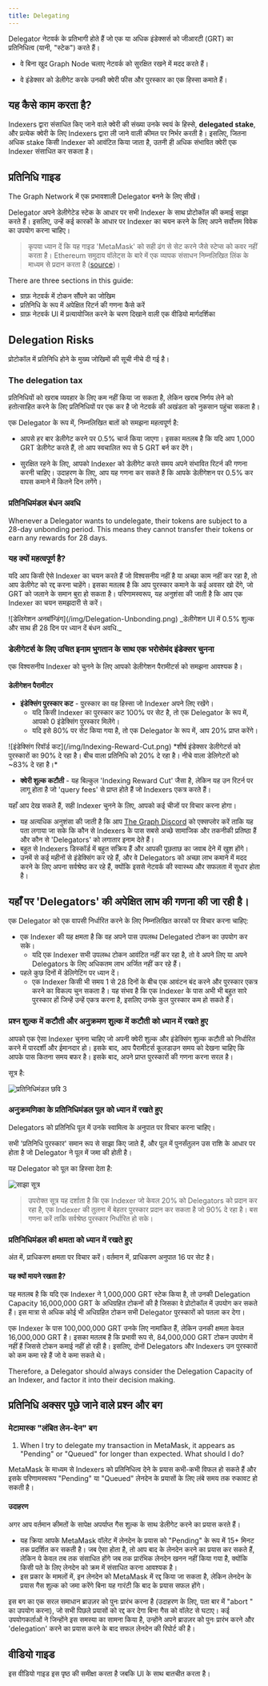 ```yaml
---
title: Delegating
---
```


Delegator नेटवर्क के प्रतिभागी होते हैं जो एक या अधिक इंडेक्सर्स को जीआरटी (GRT) का प्रतिनिधित्व (यानी, "स्टेक") करते हैं।

- वे बिना खुद Graph Node चलाए नेटवर्क को सुरक्षित रखने में मदद करते हैं।

- वे इंडेक्सर को डेलीगेट करके उनकी क्वेरी फीस और पुरस्कार का एक हिस्सा कमाते हैं।

## यह कैसे काम करता है?

Indexers द्वारा संसाधित किए जाने वाले क्वेरी की संख्या उनके स्वयं के हिस्से, **delegated stake**, और प्रत्येक क्वेरी के लिए Indexers द्वारा ली जाने वाली कीमत पर निर्भर करती है। इसलिए, जितना अधिक stake किसी Indexer को आवंटित किया जाता है, उतनी ही अधिक संभावित क्वेरी एक Indexer संसाधित कर सकता है।

## प्रतिनिधि गाइड

The Graph Network में एक प्रभावशाली Delegator बनने के लिए सीखें।

Delegator अपने डेलीगेटेड स्टेक के आधार पर सभी Indexer के साथ प्रोटोकॉल की कमाई साझा करते हैं। इसलिए, उन्हें कई कारकों के आधार पर Indexer का चयन करने के लिए अपने सर्वोत्तम विवेक का उपयोग करना चाहिए।

> कृपया ध्यान दें कि यह गाइड 'MetaMask' को सही ढंग से सेट करने जैसे स्टेप्स को कवर नहीं करता है। Ethereum समुदाय वॉलेट्स के बारे में एक व्यापक संसाधन निम्नलिखित लिंक के माध्यम से प्रदान करता है ([source](https://ethereum.org/en/wallets/))।

There are three sections in this guide:

- ग्राफ़ नेटवर्क में टोकन सौंपने का जोखिम
- प्रतिनिधि के रूप में अपेक्षित रिटर्न की गणना कैसे करें
- ग्राफ़ नेटवर्क UI में प्रत्यायोजित करने के चरण दिखाने वाली एक वीडियो मार्गदर्शिका

## Delegation Risks

प्रोटोकॉल में प्रतिनिधि होने के मुख्य जोखिमों की सूची नीचे दी गई है।

### The delegation tax

प्रतिनिधियों को खराब व्यवहार के लिए कम नहीं किया जा सकता है, लेकिन खराब निर्णय लेने को हतोत्साहित करने के लिए प्रतिनिधियों पर एक कर है जो नेटवर्क की अखंडता को नुकसान पहुंचा सकता है।

एक Delegator के रूप में, निम्नलिखित बातों को समझना महत्वपूर्ण है:

- आपसे हर बार डेलीगेट करने पर 0.5% चार्ज किया जाएगा। इसका मतलब है कि यदि आप 1,000 GRT डेलीगेट करते हैं, तो आप स्वचालित रूप से 5 GRT बर्न कर देंगे।

- सुरक्षित रहने के लिए, आपको Indexer को डेलीगेट करते समय अपने संभावित रिटर्न की गणना करनी चाहिए। उदाहरण के लिए, आप यह गणना कर सकते हैं कि आपके डेलीगेशन पर 0.5% कर वापस कमाने में कितने दिन लगेंगे।

### प्रतिनिधिमंडल बंधन अवधि

Whenever a Delegator wants to undelegate, their tokens are subject to a 28-day unbonding period. This means they cannot transfer their tokens or earn any rewards for 28 days.

### यह क्यों महत्वपूर्ण है?

यदि आप किसी ऐसे Indexer का चयन करते हैं जो विश्वसनीय नहीं है या अच्छा काम नहीं कर रहा है, तो आप डेलीगेट को रद्द करना चाहेंगे। इसका मतलब है कि आप पुरस्कार कमाने के कई अवसर खो देंगे, जो GRT को जलाने के समान बुरा हो सकता है। परिणामस्वरूप, यह अनुशंसा की जाती है कि आप एक Indexer का चयन समझदारी से करें।

<div sx={{ mx: 'auto', maxWidth: '400px' }}>
  ![डेलिगेशन अनबॉन्डिंग](/img/Delegation-Unbonding.png) _डेलीगेशन UI में 0.5% शुल्क और साथ ही 28 दिन पर ध्यान दें बंधन
  अवधि._
</div>

### डेलीगेटर्स के लिए उचित इनाम भुगतान के साथ एक भरोसेमंद इंडेक्सर चुनना

एक विश्वसनीय Indexer को चुनने के लिए आपको डेलीगेशन पैरामीटर्स को समझना आवश्यक है।

#### डेलीगेशन पैरामीटर

- **इंडेक्सिंग पुरस्कार कट** - पुरस्कार का वह हिस्सा जो Indexer अपने लिए रखेंगे।
  - यदि किसी Indexer का पुरस्कार कट 100% पर सेट है, तो एक Delegator के रूप में, आपको 0 इंडेक्सिंग पुरस्कार मिलेंगे।
  - यदि इसे 80% पर सेट किया गया है, तो एक Delegator के रूप में, आप 20% प्राप्त करेंगे।

<div sx={{ mx: 'auto', maxWidth: '700px' }}>
  ![इंडेक्सिंग रिवॉर्ड कट](/img/Indexing-Reward-Cut.png) *शीर्ष इंडेक्सर डेलीगेटर्स को पुरस्कारों का 90% दे रहा है। बीच
  वाला प्रतिनिधि को 20% दे रहा है। नीचे वाला डेलिगेटरों को ~83% दे रहा है।*
</div>

- **क्वेरी शुल्क कटौती** - यह बिल्कुल 'Indexing Reward Cut' जैसा है, लेकिन यह उन रिटर्न पर लागू होता है जो 'query fees' से प्राप्त होते हैं जो Indexers एकत्र करते हैं।

यहाँ आप देख सकते हैं, सही Indexer चुनने के लिए, आपको कई चीजों पर विचार करना होगा।

- यह अत्यधिक अनुशंसा की जाती है कि आप [The Graph Discord](https://discord.gg/graphprotocol) को एक्सप्लोर करें ताकि यह पता लगाया जा सके कि कौन से Indexers के पास सबसे अच्छे सामाजिक और तकनीकी प्रतिष्ठा हैं और कौन से 'Delegators' को लगातार इनाम देते हैं।
- बहुत से Indexers डिस्कॉर्ड में बहुत सक्रिय हैं और आपकी पूछताछ का जवाब देने में खुश होंगे।
- उनमें से कई महीनों से इंडेक्सिंग कर रहे हैं, और वे Delegators को अच्छा लाभ कमाने में मदद करने के लिए अपना सर्वश्रेष्ठ कर रहे हैं, क्योंकि इससे नेटवर्क की स्वास्थ्य और सफलता में सुधार होता है।

## यहाँ पर 'Delegators' की अपेक्षित लाभ की गणना की जा रही है।

एक Delegator को एक वापसी निर्धारित करने के लिए निम्नलिखित कारकों पर विचार करना चाहिए:

- एक Indexer की यह क्षमता है कि वह अपने पास उपलब्ध Delegated टोकन का उपयोग कर सके।
  - यदि एक Indexer सभी उपलब्ध टोकन आवंटित नहीं कर रहा है, तो वे अपने लिए या अपने Delegators के लिए अधिकतम लाभ अर्जित नहीं कर रहे हैं।
- पहले कुछ दिनों में डेलिगेटिंग पर ध्यान दें।
  - एक Indexer किसी भी समय 1 से 28 दिनों के बीच एक आवंटन बंद करने और पुरस्कार एकत्र करने का विकल्प चुन सकता है। यह संभव है कि एक Indexer के पास अभी भी बहुत सारे पुरस्कार हों जिन्हें उन्हें एकत्र करना है, इसलिए उनके कुल पुरस्कार कम हो सकते हैं।

### प्रश्न शुल्क में कटौती और अनुक्रमण शुल्क में कटौती को ध्यान में रखते हुए

आपको एक ऐसा Indexer चुनना चाहिए जो अपनी क्वेरी शुल्क और इंडेक्सिंग शुल्क कटौती को निर्धारित करने में पारदर्शी और ईमानदार हो। इसके बाद, आप पैरामीटर्स कूलडाउन समय को देखना चाहिए कि आपके पास कितना समय बफर है। इसके बाद, अपने प्राप्त पुरस्कारों की गणना करना सरल है।

सूत्र है:

![प्रतिनिधिमंडल छवि 3](/img/Delegation-Reward-Formula.png)

### अनुक्रमणिका के प्रतिनिधिमंडल पूल को ध्यान में रखते हुए

Delegators को प्रतिनिधि पूल में उनके स्वामित्व के अनुपात पर विचार करना चाहिए।

सभी 'प्रतिनिधि पुरस्कार' समान रूप से साझा किए जाते हैं, और पूल में पुनर्संतुलन उस राशि के आधार पर होता है जो Delegator ने पूल में जमा की होती है।

यह Delegator को पूल का हिस्सा देता है:

![साझा सूत्र](/img/Share-Forumla.png)

> उपरोक्त सूत्र यह दर्शाता है कि एक Indexer जो केवल 20% को Delegators को प्रदान कर रहा है, एक Indexer की तुलना में बेहतर पुरस्कार प्रदान कर सकता है जो 90% दे रहा है। बस गणना करें ताकि सर्वश्रेष्ठ पुरस्कार निर्धारित हो सके।

### प्रतिनिधिमंडल की क्षमता को ध्यान में रखते हुए

अंत में, प्राधिकरण क्षमता पर विचार करें। वर्तमान में, प्राधिकरण अनुपात 16 पर सेट है।

#### यह क्यों मायने रखता है?

यह मतलब है कि यदि एक Indexer ने 1,000,000 GRT स्टेक किया है, तो उनकी Delegation Capacity 16,000,000 GRT के अधिग्रहित टोकनों की है जिसका वे प्रोटोकॉल में उपयोग कर सकते हैं। इस मात्रा से अधिक कोई भी अधिग्रहित टोकन सभी Delegator पुरस्कारों को पतला कर देगा।

एक Indexer के पास 100,000,000 GRT उनके लिए नामांकित हैं, लेकिन उनकी क्षमता केवल 16,000,000 GRT है। इसका मतलब है कि प्रभावी रूप से, 84,000,000 GRT टोकन उपयोग में नहीं हैं जिससे टोकन कमाई नहीं हो रही है। इसलिए, दोनों Delegators और Indexers उन पुरस्कारों को कम कमा रहे हैं जो वे कमा सकते थे।

Therefore, a Delegator should always consider the Delegation Capacity of an Indexer, and factor it into their decision making.

## प्रतिनिधि अक्सर पूछे जाने वाले प्रश्न और बग

### मेटामास्क "लंबित लेन-देन" बग

1. When I try to delegate my transaction in MetaMask, it appears as "Pending" or "Queued" for longer than expected. What should I do?

MetaMask के माध्यम से Indexers को प्रतिनिधित्व देने के प्रयास कभी-कभी विफल हो सकते हैं और इसके परिणामस्वरूप "Pending" या "Queued" लेनदेन के प्रयासों के लिए लंबे समय तक रुकावट हो सकती है।

#### उदाहरण

अगर आप वर्तमान कीमतों के सापेक्ष अपर्याप्त गैस शुल्क के साथ डेलीगेट करने का प्रयास करते हैं।

- यह क्रिया आपके MetaMask वॉलेट में लेनदेन के प्रयास को "Pending" के रूप में 15+ मिनट तक प्रदर्शित कर सकती है। जब ऐसा होता है, तो आप बाद के लेनदेन करने का प्रयास कर सकते हैं, लेकिन ये केवल तब तक संसाधित होंगे जब तक प्रारंभिक लेनदेन खनन नहीं किया गया है, क्योंकि किसी पते के लिए लेनदेन को क्रम में संसाधित करना आवश्यक है।
- इस प्रकार के मामलों में, इन लेनदेन को MetaMask में रद्द किया जा सकता है, लेकिन लेनदेन के प्रयास गैस शुल्क को जमा करेंगे बिना यह गारंटी कि बाद के प्रयास सफल होंगे।

इस बग का एक सरल समाधान ब्राउज़र को पुनः प्रारंभ करना है (उदाहरण के लिए, पता बार में "abort " का उपयोग करना), जो सभी पिछले प्रयासों को रद्द कर देगा बिना गैस को वॉलेट से घटाए। कई उपयोगकर्ताओं ने जिन्होंने इस समस्या का सामना किया है, उन्होंने अपने ब्राउज़र को पुनः प्रारंभ करने और 'delegation' करने का प्रयास करने के बाद सफल लेनदेन की रिपोर्ट की है।

## वीडियो गाइड

इस वीडियो गाइड इस पृष्ठ की समीक्षा करता है जबकि UI के साथ बातचीत करता है।

<VideoEmbed youtube="2G7S2gdURdc" />
